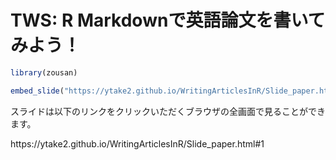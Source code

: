 # TWS: R Markdownで英語論文を書いてみよう！

```r
library(zousan)
```


```r
embed_slide("https://ytake2.github.io/WritingArticlesInR/Slide_paper.html#1")
```


スライドは以下のリンクをクリックいただくブラウザの全画面で見ることができます。


https://ytake2.github.io/WritingArticlesInR/Slide_paper.html#1
